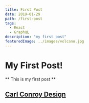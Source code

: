 ```yaml
---
title: First Post
date: 2019-01-29
path: /first-post
tags:
  - React
  - GraphQL
description: "my first post"
featuredImage: ../images/volcano.jpg
---
```


# My First Post!

** This is my first post **

## [Carl Conroy Design]("http://carlconroydesign.com")
